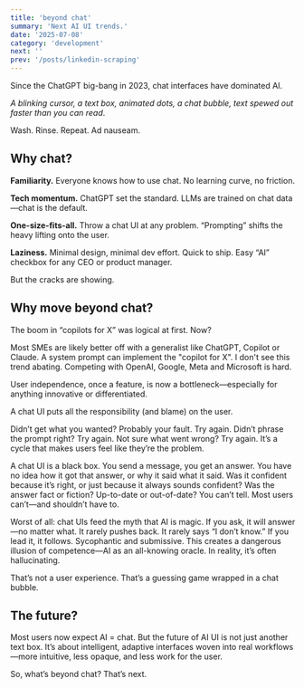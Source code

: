 ```yaml
---
title: 'beyond chat'
summary: 'Next AI UI trends.'
date: '2025-07-08'
category: 'development'
next: ''
prev: '/posts/linkedin-scraping'
---
```


Since the ChatGPT big-bang in 2023, chat interfaces have dominated AI.

_A blinking cursor, a text box, animated dots, a chat bubble, text spewed out faster than you can read_.

Wash. Rinse. Repeat. Ad nauseam.

## Why chat?

**Familiarity.** Everyone knows how to use chat. No learning curve, no friction.

**Tech momentum.** ChatGPT set the standard. LLMs are trained on chat data—chat is the default.

**One-size-fits-all.** Throw a chat UI at any problem. “Prompting” shifts the heavy lifting onto the user.

**Laziness.** Minimal design, minimal dev effort. Quick to ship. Easy “AI” checkbox for any CEO or product manager.

But the cracks are showing.

## Why move beyond chat?

The boom in “copilots for X” was logical at first. Now?

Most SMEs are likely better off with a generalist like ChatGPT, Copilot or Claude. A system prompt can implement the "copilot for X". I don't see this trend abating. Competing with OpenAI, Google, Meta and Microsoft is hard.

User independence, once a feature, is now a bottleneck—especially for anything innovative or differentiated.

A chat UI puts all the responsibility (and blame) on the user.

Didn’t get what you wanted? Probably your fault. Try again. Didn’t phrase the prompt right? Try again. Not sure what went wrong? Try again. It’s a cycle that makes users feel like they’re the problem.

A chat UI is a black box. You send a message, you get an answer. You have no idea how it got that answer, or why it said what it said. Was it confident because it’s right, or just because it always sounds confident? Was the answer fact or fiction? Up-to-date or out-of-date? You can’t tell. Most users can’t—and shouldn’t have to.

Worst of all: chat UIs feed the myth that AI is magic. If you ask, it will answer—no matter what. It rarely pushes back. It rarely says “I don’t know.” If you lead it, it follows. Sycophantic and submissive. This creates a dangerous illusion of competence—AI as an all-knowing oracle. In reality, it’s often hallucinating.

That’s not a user experience. That’s a guessing game wrapped in a chat bubble.

## The future?

Most users now expect AI = chat. But the future of AI UI is not just another text box. It’s about intelligent, adaptive interfaces woven into real workflows—more intuitive, less opaque, and less work for the user.

So, what’s beyond chat? That’s next.
